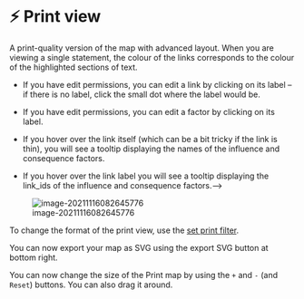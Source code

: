 # ⚡ Print view{#print-view}

 A print-quality version of the map with advanced layout. When you are viewing a single statement, the colour of the links corresponds to the colour of the highlighted sections of text.

- If you have edit permissions, you can edit a link by clicking on its label -- if there is no label, click the small dot where the label would be.

- If you have edit permissions, you can edit a factor by clicking on its label.

- If you hover over the link itself (which can be a bit tricky if the link is thin), you will see a tooltip displaying the names of the influence and consequence factors.

- If you hover over the link label you will see a tooltip displaying the link_ids of the influence and consequence factors.-->



![image-20211116082645776](_assets/image-20211116082645776.png)



To change the format of the print view, use the [set print filter](#xsimple-formats).

You can now export your map as SVG using the export SVG button at bottom right.

You can now change the size of the Print map by using the `+` and `-` (and `Reset`) buttons. You can also drag it around.

